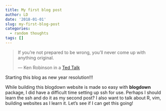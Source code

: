 ---
title: My first blog post
author: LD
date: '2018-01-01'
slug: my-first-blog-post
categories:
  - random thoughts
tags: []
---

> If you're not prepared to be wrong, you'll never come up with anything original.
>
> --- Ken Robinson in a [Ted Talk](https://www.ted.com/talks/ken_robinson_says_schools_kill_creativity?referrer=playlist-the_most_popular_talks_of_all#t-1139482)

Starting this blog as new year resolution!!!

While building this blogdown website is made so easy with __blogdown__ package, I did have a difficult time setting up ssh for use. Perhaps I should learn the ssh and do it as my second post? I also want to talk about R, vim, building websites as I learn it. Let's see if I can get this going!
